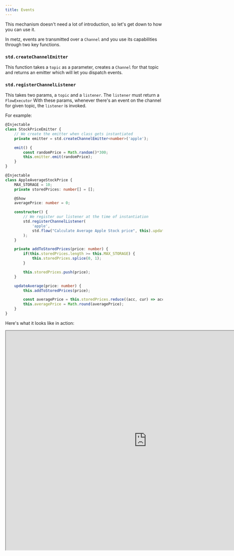 ```yaml
---
title: Events
---
```


This mechanism doesn't need a lot of introduction, so let's get down to how you can use it.

In metz, events are transmitted over a `Channel` and you use its capabilities through two key functions.

### `std.createChannelEmitter`
This function takes a `topic` as a parameter, creates a `Channel` for that topic and returns an emitter
which will let you dispatch events.

### `std.registerChannelListener`
This takes two params, a `topic` and a `listener`. The `listener` must return a `FlowExecutor`
With these params, whenever there's an event
on the channel for given topic, the `listener` is invoked.

For example:
```typescript
@Injectable
class StockPriceEmitter {
	// We create the emitter when class gets instantiated
	private emitter = std.createChannelEmitter<number>('apple');

	emit() {
		const randomPrice = Math.random()*300;
		this.emitter.emit(randomPrice);
	}
}

@Injectable
class AppleAverageStockPrice {
	MAX_STORAGE = 10;
	private storedPrices: number[] = [];

	@Show
	averagePrice: number = 0;

	constructor() {
		// We register our listener at the time of instantiation
		std.registerChannelListener(
			'apple',
			std.flow("Calculate Average Apple Stock price", this).updateAverage,
		);
	}

	private addToStoredPrices(price: number) {
		if(this.storedPrices.length >= this.MAX_STORAGE) {
			this.storedPrices.splice(0, 1);
		}

		this.storedPrices.push(price);
	}

	updateAverage(price: number) {
		this.addToStoredPrices(price);

		const averagePrice = this.storedPrices.reduce((acc, cur) => acc+cur, 0) / this.storedPrices.length;
		this.averagePrice = Math.round(averagePrice);
	}
}
```

Here's what it looks like in action:
<Frame>
    <iframe width="900px" height="700px" src="https://app.metz.sh/play/0d0b90bfe8f0411dbde9f59071927be9?minimal=true" />
</Frame>

<br/>
And with that, we have covered all about asynchronous operations that metz has to offer.

<br/>
Along the way we also learnt everything about designing systems in metz.
<br/>But does it look pretty? How does one get those icons? Also, how are we able to show data?

Let's answer that in the next section!
